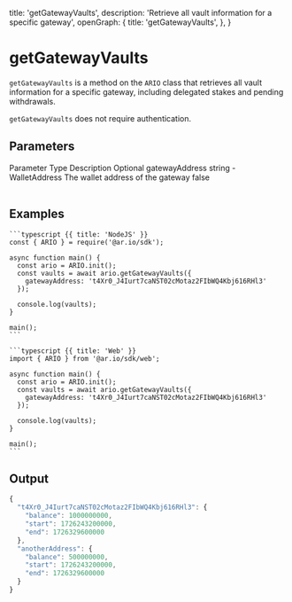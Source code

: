 
  title: 'getGatewayVaults',
  description: 'Retrieve all vault information for a specific gateway',
  openGraph: {
    title: 'getGatewayVaults',
  },
}


# getGatewayVaults

`getGatewayVaults` is a method on the `ARIO` class that retrieves all vault information for a specific gateway, including delegated stakes and pending withdrawals.

`getGatewayVaults` does not require authentication.

## Parameters

<Table>
  <Table.Head>
    <Table.Row>
      <Table.Header>Parameter</Table.Header>
      <Table.Header>Type</Table.Header>
      <Table.Header>Description</Table.Header>
      <Table.Header>Optional</Table.Header>
    </Table.Row>
  </Table.Head>
  <Table.Body>
    <Table.Row>
      <Table.Cell className="font-semibold">gatewayAddress</Table.Cell>
      <Table.Cell>string - WalletAddress</Table.Cell>
      <Table.Cell>The wallet address of the gateway</Table.Cell>
      <Table.Cell>false</Table.Cell>
    </Table.Row>
  </Table.Body>
</Table>

## Examples

<CodeGroup title="getGatewayVaults">

    ```typescript {{ title: 'NodeJS' }}
    const { ARIO } = require('@ar.io/sdk');

    async function main() {
      const ario = ARIO.init();
      const vaults = await ario.getGatewayVaults({
        gatewayAddress: 't4Xr0_J4Iurt7caNST02cMotaz2FIbWQ4Kbj616RHl3'
      });

      console.log(vaults);
    }

    main();
    ```

    ```typescript {{ title: 'Web' }}
    import { ARIO } from '@ar.io/sdk/web';

    async function main() {
      const ario = ARIO.init();
      const vaults = await ario.getGatewayVaults({
        gatewayAddress: 't4Xr0_J4Iurt7caNST02cMotaz2FIbWQ4Kbj616RHl3'
      });

      console.log(vaults);
    }

    main();
    ```

</CodeGroup>

## Output

```js
{
  "t4Xr0_J4Iurt7caNST02cMotaz2FIbWQ4Kbj616RHl3": {
    "balance": 1000000000,
    "start": 1726243200000,
    "end": 1726329600000
  },
  "anotherAddress": {
    "balance": 500000000,
    "start": 1726243200000,
    "end": 1726329600000
  }
}
```
